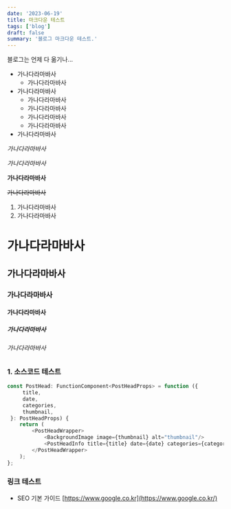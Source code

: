 ```yaml
---
date: '2023-06-19'
title: 마크다운 테스트
tags: ['blog']
draft: false
summary: '블로그 마크다운 테스트.'
---
```


블로그는 언제 다 옮기나...

- 가나다라마바사
  - 가나다라마바사
- 가나다라마바사
  - 가나다라마바사
  - 가나다라마바사
  - 가나다라마바사
  - 가나다라마바사
- 가나다라마바사

_가나다라마바사_

_가나다라마바사_

**가나다라마바사**

~~가나다라마바사~~

1. 가나다라마바사
2. 가나다라마바사

# 가나다라마바사

## 가나다라마바사

### 가나다라마바사

#### 가나다라마바사

##### 가나다라마바사

###### 가나다라마바사

### 1. 소스코드 테스트

```javascript
const PostHead: FunctionComponent<PostHeadProps> = function ({
     title,
     date,
     categories,
     thumbnail,
 }: PostHeadProps) {
	return (
		<PostHeadWrapper>
			<BackgroundImage image={thumbnail} alt="thumbnail"/>
			<PostHeadInfo title={title} date={date} categories={categories}/>
		</PostHeadWrapper>
	);
};
```

### 링크 테스트

- SEO 기본 가이드
[https://www.google.co.kr](https://www.google.co.kr/)